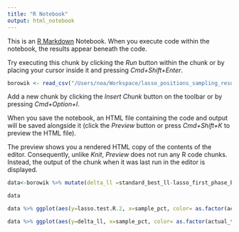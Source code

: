 ```yaml
---
title: "R Notebook"
output: html_notebook
---
```


This is an [R Markdown](http://rmarkdown.rstudio.com) Notebook. When you execute code within the notebook, the results appear beneath the code. 

Try executing this chunk by clicking the *Run* button within the chunk or by placing your cursor inside it and pressing *Cmd+Shift+Enter*. 

```r
borowik <- read_csv("/Users/noa/Workspace/lasso_positions_sampling_results/new_borowik_results.csv")
```

Add a new chunk by clicking the *Insert Chunk* button on the toolbar or by pressing *Cmd+Option+I*.

When you save the notebook, an HTML file containing the code and output will be saved alongside it (click the *Preview* button or press *Cmd+Shift+K* to preview the HTML file). 

The preview shows you a rendered HTML copy of the contents of the editor. Consequently, unlike *Knit*, *Preview* does not run any R code chunks. Instead, the output of the chunk when it was last run in the editor is displayed.

```r
data<-borowik %>% mutate(delta_ll =standard_best_ll-lasso_first_phase_best_ll, sample_pct_rd = ceiling(as.integer(sample_pct*100)/5),lasso.test.R.2= `lasso_test_R^2` ) %>% dplyr::select(actual_training_size,sample_pct_rd ,sample_pct, number_loci_chosen,lasso_first_phase_best_ll,delta_ll, raxml_lasso_first_phase_vs_standard_rf,lasso.test.R.2) 

data
```

```r
data %>% ggplot(aes(y=lasso.test.R.2, x=sample_pct, color= as.factor(actual_training_size))) + geom_line() + geom_point(size=2) +scale_x_continuous(labels = scales::percent)
```



```r
data %>% ggplot(aes(y=delta_ll, x=sample_pct, color= as.factor(actual_training_size))) + geom_line() + geom_point(size=2) +scale_x_continuous(labels = scales::percent)
```

